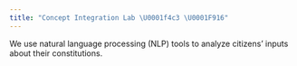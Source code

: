 ```yaml
---
title: "Concept Integration Lab \U0001f4c3 \U0001F916"
---
```


We use natural language processing (NLP) tools to analyze citizens' inputs about their constitutions.